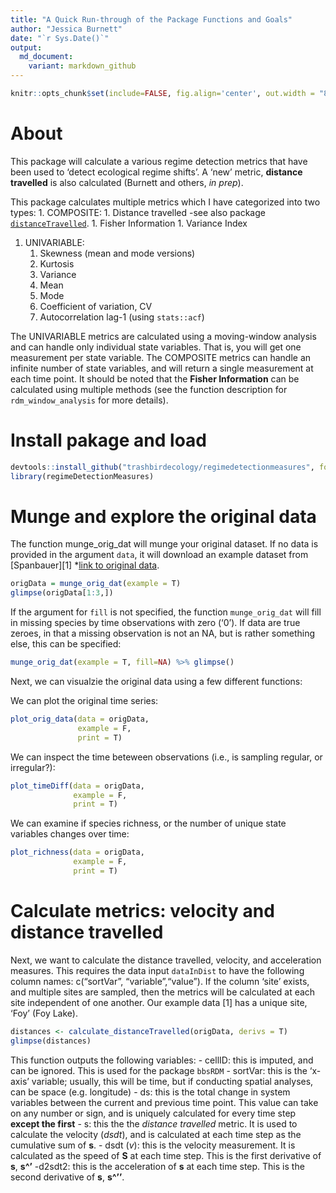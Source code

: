 ```yaml
---
title: "A Quick Run-through of the Package Functions and Goals"
author: "Jessica Burnett"
date: "`r Sys.Date()`"
output:
  md_document:
    variant: markdown_github
---
```

```r
knitr::opts_chunk$set(include=FALSE, fig.align='center', out.width = "85%")
```


# About 

This package will calculate a various regime detection metrics that have been used to 'detect ecological regime shifts'. A 'new' metric, **distance travelled** is also calculated (Burnett and others, *in prep*). 

This package calculates multiple metrics which I have categorized into two types:
1. COMPOSITE:
    1. Distance travelled -see also package [`distanceTravelled`](https://github.com/TrashBirdEcology/distanceTravelled). 
    1. Fisher Information
    1. Variance Index

1. UNIVARIABLE:
    1. Skewness (mean and mode versions)
    1. Kurtosis
    1. Variance
    1. Mean
    1. Mode
    1. Coefficient of variation, CV
    1. Autocorrelation lag-1 (using `stats::acf`)


The UNIVARIABLE metrics are calculated using a moving-window analysis and can handle only individual state variables. That is, you will get one measurement per state variable. The  COMPOSITE metrics can handle an infinite number of state variables, and will return a single measurement at each time point. It should be noted  that the **Fisher Information** can be calculated using multiple methods (see the function description for `rdm_window_analysis` for more details).

# Install pakage and load 
```r
devtools::install_github("trashbirdecology/regimedetectionmeasures", force=FALSE, dependencies = TRUE)
library(regimeDetectionMeasures)
```

# Munge and explore the original data
The function munge_orig_dat will munge your original dataset. If no data is provided in the argument `data`, it will download an example dataset from [Spanbauer][1] *[link to original data](https://journals.plos.org/plosone/article?id=10.1371/journal.pone.0108936). 
```r
origData = munge_orig_dat(example = T)
glimpse(origData[1:3,])
```
If the argument for `fill` is not specified, the function `munge_orig_dat` will fill in missing species by time observations with zero ('0'). If data are true zeroes, in that a missing observation is not an NA, but is rather something else, this can be specified:
```r
munge_orig_dat(example = T, fill=NA) %>% glimpse()
```

Next, we can visualzie the original data using a few different functions:

We can plot the original time series:
```r
plot_orig_data(data = origData,
               example = F,
               print = T)
```

We can inspect the time beteween observations (i.e., is sampling regular, or irregular?):
```r
plot_timeDiff(data = origData,
              example = F,
              print = T)
```

We can examine if species richness, or the number of unique state variables changes over time:
```r
plot_richness(data = origData,
              example = F,
              print = T)
```

# Calculate metrics: velocity and distance travelled

Next, we want to calculate the distance travelled, velocity, and acceleration measures. This requires the data input `dataInDist` to have the following column names: c("sortVar", "variable","value"). If the column 'site' exists, and multiple sites are sampled, then the metrics will be calculated at each site independent of one another. Our example data [1] has a unique site, 'Foy' (Foy Lake).

```r
distances <- calculate_distanceTravelled(origData, derivs = T)
glimpse(distances)
```
This function outputs the following variables: 
- cellID: this is imputed, and can be ignored. This is used for the package `bbsRDM`
- sortVar: this is the 'x-axis' variable; usually, this will be time, but if conducting spatial analyses, can be space (e.g. longitude)
- ds: this is the total change in system variables between the current and previous time point. This value can take on any number or sign, and is uniquely calculated for every time step **except the first**
- s: this the the *distance travelled* metric. It is used to calculate the velocity (*dsdt*), and is calculated at each time step as the cumulative sum of **s**.
- dsdt (*v*): this is the velocity measurement. It is calculated as the speed of **S** at each time step. This is the first derivative of **s**, **s^'**
-d2sdt2: this is the acceleration of **s** at each time step. This is the second derivative of **s**, **s^''**.



